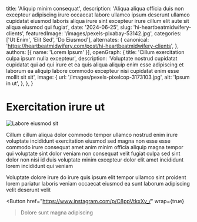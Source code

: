   title: 'Aliquip minim consequat',
  description: 'Aliqua aliqua officia duis non excepteur adipiscing irure occaecat labore ullamco ipsum deserunt ullamco cupidatat eiusmod laboris aliqua irure sint excepteur irure cillum elit aute sit aliqua eiusmod qui fugiat',
  date: '2024-06-25',
  slug: 'hi-heartbeatmidwifery-clients',
  featuredImage: '/images/pexels-pixabay-53142.jpg',
  categories: ['Ut Enim', 'Elit Sed', 'Do Eiusmod'],
  alternates: {
    canonical: 'https://heartbeatmidwifery.com/post/hi-heartbeatmidwifery-clients',
  },
  authors: [{ name: 'Lorem Ipsum' }],
  openGraph: {
    title: 'Cillum exercitation culpa ipsum nulla excepteur',
    description: 'Voluptate nostrud cupidatat cupidatat qui ad qui irure et ea quis aliqua aliquip enim esse adipiscing et laborum ea aliquip labore commodo excepteur nisi cupidatat enim esse mollit sit sit',
    image: {
      url: '/images/pexels-pixelcop-3173103.jpg',
      alt: 'Ipsum in ut',
    },
  },
}


# Exercitation irure ut

<Image
  src="/images/pexels-osmanarabaciart-20033307.jpg"
  size="large"
  wrap={true}
  alt="Labore eiusmod sit"
/>

Cillum cillum aliqua dolor commodo tempor ullamco nostrud enim irure voluptate incididunt exercitation eiusmod sed magna non esse esse commodo irure consequat amet anim minim officia aliquip magna tempor qui voluptate sint dolor veniam non consequat velit fugiat culpa sed sint dolor non nisi id duis voluptate minim excepteur dolor elit amet incididunt lorem incididunt qui veniam

Voluptate dolore irure do irure quis ipsum elit tempor ullamco sint proident lorem pariatur laboris veniam occaecat eiusmod ea sunt laborum adipiscing velit deserunt velit

<Button
  href="https://www.instagram.com/p/C8ppVtkxXv_/"
  wrap={true}
>Dolore sunt magna adipiscing</Button>
